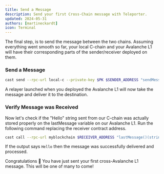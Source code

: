 ```yaml
---
title: Send a Message
description: Send your first Cross-Chain message with Teleporter.
updated: 2024-05-31
authors: [martineckardt]
icon: Terminal
---
```


The final step, is to send the message between the two chains. Assuming everything went smooth so far, your local C-chain and your Avalanche L1 will have their corresponding parts of the sender/receiver deployed on them.

<Steps>
<Step>

### Send a Message

```bash
cast send --rpc-url local-c --private-key $PK $SENDER_ADDRESS "sendMessage(address,string)" $RECEIVER_ADDRESS "Hello"
```

A relayer launched when you deployed the Avalanche L1 will now take the message and deliver it to the destination.

</Step>
<Step>

### Verify Message was Received

Now let's check if the "Hello" string sent from our C-chain was actually stored properly on the lastMessage variable on our Avalanche L1. Run the following command replacing the receiver contract address.

```bash
cast call --rpc-url myblockchain $RECEIVER_ADDRESS "lastMessage()(string)"
```

If the output says `Hello` then the message was successfully delivered and processed.

</Step>
</Steps>


Congratulations 🎉 You have just sent your first cross-Avalanche L1 message. This will be one of many to come!